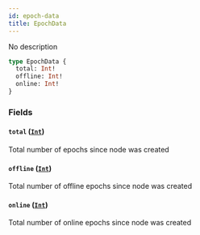 ```yaml
---
id: epoch-data
title: EpochData
---
```



No description

```graphql
type EpochData {
  total: Int!
  offline: Int!
  online: Int!
}
```


### Fields

#### `total` ([`Int`](/docs/testnet/graphql/scalars/int))

Total number of epochs since node was created


#### `offline` ([`Int`](/docs/testnet/graphql/scalars/int))

Total number of offline epochs since node was created


#### `online` ([`Int`](/docs/testnet/graphql/scalars/int))

Total number of online epochs since node was created




